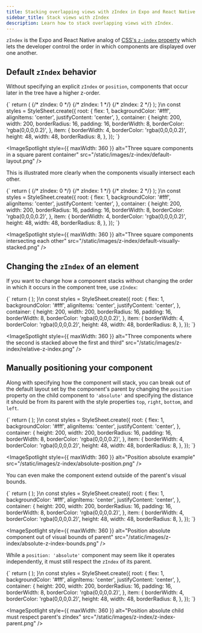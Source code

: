 ```yaml
---
title: Stacking overlapping views with zIndex in Expo and React Native apps
sidebar_title: Stack views with zIndex
description: Learn how to stack overlapping views with zIndex.
---
```



`zIndex` is the Expo and React Native analog of [CSS's `z-index` property](https://developer.mozilla.org/en-US/docs/Web/CSS/z-index) which lets the developer control the order in which components are displayed over one another.

## Default `zIndex` behavior

Without specifying an explicit `zIndex` or `position`, components that occur later in the tree have a higher z-order.

<SnackEmbed platform="web" preview name="Default layout">
  {`
  return (
    <View style={styles.root}>
      <View
        style={[
          styles.container,
          {
            backgroundColor: '#e1e4e8',
          },
        ]}>
        {/* zIndex: 0 */}
        <View style={[styles.item, { backgroundColor: '#6638f0' }]} />
        {/* zIndex: 1 */}
        <View style={[styles.item, { backgroundColor: '#5cc9f5' }]} />
        {/* zIndex: 2 */}
        <View style={[styles.item, { backgroundColor: '#4af2a1' }]} />
      </View>
    </View>
  );
}\n
const styles = StyleSheet.create({
  root: {
    flex: 1,
    backgroundColor: '#fff',
    alignItems: 'center',
    justifyContent: 'center',
  },
  container: {
    height: 200,
    width: 200,
    borderRadius: 16,
    padding: 16,
    borderWidth: 8,
    borderColor: 'rgba(0,0,0,0.2)',
  },
  item: {
    borderWidth: 4,
    borderColor: 'rgba(0,0,0,0.2)',
    height: 48,
    width: 48,
    borderRadius: 8,
  },
});
`}
</SnackEmbed>

<Collapsible summary="Result">

<ImageSpotlight
  style={{ maxWidth: 360 }}
  alt="Three square components in a square parent container"
  src="/static/images/z-index/default-layout.png"
/>

</Collapsible>

This is illustrated more clearly when the components visually intersect each other.

<SnackEmbed platform="web" preview name="Intersecting views">
  {`
  return (
    <View style={styles.root}>
    <View
      style={[
        styles.container,
        {
          backgroundColor: '#e1e4e8',
        },
      ]}>
      {/* zIndex: 0 */}
      <View style={[styles.item, { backgroundColor: '#6638f0' }]} />
      {/* zIndex: 1 */}
      <View style={[styles.item, { backgroundColor: '#5cc9f5', marginTop: -16 }]} />
      {/* zIndex: 2 */}
      <View style={[styles.item, { backgroundColor: '#4af2a1', marginTop: -16 }]} />
    </View>
  </View>
  );
}\n
const styles = StyleSheet.create({
  root: {
    flex: 1,
    backgroundColor: '#fff',
    alignItems: 'center',
    justifyContent: 'center',
  },
  container: {
    height: 200,
    width: 200,
    borderRadius: 16,
    padding: 16,
    borderWidth: 8,
    borderColor: 'rgba(0,0,0,0.2)',
  },
  item: {
    borderWidth: 4,
    borderColor: 'rgba(0,0,0,0.2)',
    height: 48,
    width: 48,
    borderRadius: 8,
  },
});
`}
</SnackEmbed>

<Collapsible summary="Result">

<ImageSpotlight
  style={{ maxWidth: 360 }}
  alt="Three square components intersecting each other"
  src="/static/images/z-index/default-visually-stacked.png"
/>

</Collapsible>

## Changing the `zIndex` of an element

If you want to change how a component stacks without changing the order in which it occurs in the component tree, use `zIndex`:

<SnackEmbed platform="web" preview name="zIndex override">
  {`
  return (
    <View style={styles.root}>
    <View
      style={[
        styles.container,
        {
          backgroundColor: '#e1e4e8',
        },
      ]}>
      <View style={[styles.item, { backgroundColor: '#6638f0' }]} />
      <View style={[styles.item, { backgroundColor: '#5cc9f5', marginTop: -16, zIndex: 1 }]} />
      <View style={[styles.item, { backgroundColor: '#4af2a1', marginTop: -16 }]} />
    </View>
  </View>
  );
}\n
const styles = StyleSheet.create({
  root: {
    flex: 1,
    backgroundColor: '#fff',
    alignItems: 'center',
    justifyContent: 'center',
  },
  container: {
    height: 200,
    width: 200,
    borderRadius: 16,
    padding: 16,
    borderWidth: 8,
    borderColor: 'rgba(0,0,0,0.2)',
  },
  item: {
    borderWidth: 4,
    borderColor: 'rgba(0,0,0,0.2)',
    height: 48,
    width: 48,
    borderRadius: 8,
  },
});
`}
</SnackEmbed>

<Collapsible summary="Result">

<ImageSpotlight
  style={{ maxWidth: 360 }}
  alt="Three components where the second is stacked above the first and third"
  src="/static/images/z-index/relative-z-index.png"
/>

</Collapsible>

## Manually positioning your component

Along with specifying how the component will stack, you can break out of the default layout set by the component's parent by changing the `position` property on the child component to `'absolute'` and specifying the distance it should be from its parent with the style properties `top`, `right`, `bottom`, and `left`.

<SnackEmbed platform="web" preview name="Position absolute">
  {`
  return (
  <View style={styles.root}>
    <View style={[styles.container, { backgroundColor: '#e1e4e8' }]}>
      <View
        style={[
          styles.item,
          { backgroundColor: '#6638f0', position: 'absolute', top: 32, left: 32, zIndex: 1 },
        ]}
      />
      <View style={[styles.item, { backgroundColor: '#5cc9f5' }]} />
      <View style={[styles.item, { backgroundColor: '#4af2a1', marginTop: -16 }]} />
    </View>
  </View>
  );
}\n
const styles = StyleSheet.create({
  root: {
    flex: 1,
    backgroundColor: '#fff',
    alignItems: 'center',
    justifyContent: 'center',
  },
  container: {
    height: 200,
    width: 200,
    borderRadius: 16,
    padding: 16,
    borderWidth: 8,
    borderColor: 'rgba(0,0,0,0.2)',
  },
  item: {
    borderWidth: 4,
    borderColor: 'rgba(0,0,0,0.2)',
    height: 48,
    width: 48,
    borderRadius: 8,
  },
});
`}
</SnackEmbed>

<Collapsible summary="Result">

<ImageSpotlight
  style={{ maxWidth: 360 }}
  alt="Position absolute example"
  src="/static/images/z-index/absolute-position.png"
/>

</Collapsible>

You can even make the component extend outside of the parent's visual bounds.

<SnackEmbed platform="web" preview name="Position absolute bounds">
  {`
  return (
<View style={styles.root}>
    <View style={[styles.container, { backgroundColor: '#e1e4e8' }]}>
      <View
        style={[
          styles.item,
          { backgroundColor: '#6638f0', position: 'absolute', top: -32, left: -32, zIndex: 1 },
        ]}
      />
      <View style={[styles.item, { backgroundColor: '#5cc9f5' }]} />
      <View style={[styles.item, { backgroundColor: '#4af2a1', marginTop: -16 }]} />
    </View>
  </View>
  );
}\n
const styles = StyleSheet.create({
  root: {
    flex: 1,
    backgroundColor: '#fff',
    alignItems: 'center',
    justifyContent: 'center',
  },
  container: {
    height: 200,
    width: 200,
    borderRadius: 16,
    padding: 16,
    borderWidth: 8,
    borderColor: 'rgba(0,0,0,0.2)',
  },
  item: {
    borderWidth: 4,
    borderColor: 'rgba(0,0,0,0.2)',
    height: 48,
    width: 48,
    borderRadius: 8,
  },
});
`}
</SnackEmbed>

<Collapsible summary="Result">

<ImageSpotlight
  style={{ maxWidth: 360 }}
  alt="Position absolute component out of visual bounds of parent"
  src="/static/images/z-index/absolute-z-index-bounds.png"
/>

</Collapsible>

While a `position: 'absolute'` component may seem like it operates independently, it must still respect the `zIndex` of its parent.

<SnackEmbed platform="web" preview name="Parent-child zIndex relationship">
  {`
  return (
<View style={styles.root}>
    <View style={[styles.container, { backgroundColor: '#e1e4e8' }]}>
      <View
        style={[
          styles.item,
          { backgroundColor: '#6638f0', position: 'absolute', top: -32, left: -32, zIndex: 100 },
        ]}
      />
      <View style={[styles.item, { backgroundColor: '#5cc9f5' }]} />
      <View style={[styles.item, { backgroundColor: '#4af2a1', marginTop: -16 }]} />
    </View>
    <View style={[styles.container, { backgroundColor: '#dcffe4', marginTop: -188 }]} />
  </View>
  );
}\n
const styles = StyleSheet.create({
  root: {
    flex: 1,
    backgroundColor: '#fff',
    alignItems: 'center',
    justifyContent: 'center',
  },
  container: {
    height: 200,
    width: 200,
    borderRadius: 16,
    padding: 16,
    borderWidth: 8,
    borderColor: 'rgba(0,0,0,0.2)',
  },
  item: {
    borderWidth: 4,
    borderColor: 'rgba(0,0,0,0.2)',
    height: 48,
    width: 48,
    borderRadius: 8,
  },
});
`}
</SnackEmbed>

<Collapsible summary="Result">

<ImageSpotlight
  style={{ maxWidth: 360 }}
  alt="Position absolute child must respect parent's zIndex"
  src="/static/images/z-index/z-index-parent.png"
/>

</Collapsible>
